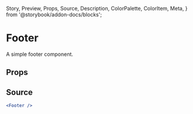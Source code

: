   Story,
  Preview,
  Props,
  Source,
  Description,
  ColorPalette,
  ColorItem,
  Meta,
} from '@storybook/addon-docs/blocks';

# Footer

A simple footer component.

## Props

<Props of={Footer} />

## Source

```jsx
<Footer />
```
